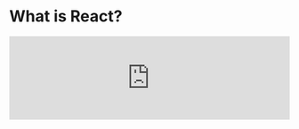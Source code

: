 
# What is React?

<iframe
  width='100%'
  style={{
    aspectRatio: '16 / 9',
  }}
  src='https://www.youtube.com/embed/v3eJb8VAyiQ'
  title='Introduction and Project Setup | Todo App with React, TypeScript, TDD | Frontend Hire'
  frameBorder='0'
  allow='accelerometer; autoplay; clipboard-write; encrypted-media; gyroscope; picture-in-picture; web-share'
  allowFullScreen
/>

> A standard interview question used as a warm-up for the rest of the interview.

<Callout type='warning'>
Of course, there are various answers to this question. But this is usually a warm-up question in most interviews so keep the answer short and to the point.
</Callout>

## Answer

It is an open-source JavaScript library for building user interfaces. React enables a strong composition model, which allows you to build complex UIs out of simple components.

## Follow Up Questions

### Open Source? Isn't React owned by Facebook/Meta?

Yes, it was developed by Facebook/Meta to solve their problems. But they made it open-source and is maintained by Meta and a couple of other companies and individual developers.

### What is a component?

<Callout>
The way we like to answer this would be to use the platform you are interviewing on to describe the UI and talk about the components.
</Callout>

A component is a reusable UI element that can be reused across your application. An example would be a button or a card. 

### What do you mean by a **"strong composition model"**?

<Callout>
Again, use the platform you are interviewing on to describe the UI and try to look for a component that is composed of other components.
</Callout>

The **strong composition model** is a design pattern that allows you to build complex UIs out of simple components. Something like Lego blocks. For example, a card can be composed of a header, a body, and a footer. Another example would be a text input, which can be composed of a label and an input.

## Resources

- [What is React](https://www.epicreact.dev/what-is-react)
- [Describing the UI](https://react.dev/learn/describing-the-ui)
- [Composition vs Inheritance](https://legacy.reactjs.org/docs/composition-vs-inheritance.html)